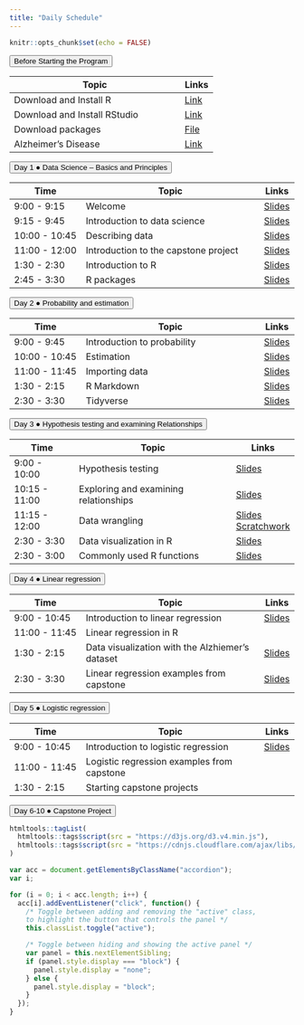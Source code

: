 ```yaml
---
title: "Daily Schedule"
---
```


```r
knitr::opts_chunk$set(echo = FALSE)
```

<button class="accordion">Before Starting the Program</button>
<div class="panel"> 

| Topic                              | Links |
|------------------------------------|-------|
| Download and Install R | [Link](https://mirror.las.iastate.edu/CRAN/)|
| Download and Install RStudio| [Link](https://www.rstudio.com/products/rstudio/download/)|
|Download packages |<a href="R-code/code-00-setup.R" download>File</a>|
|Alzheimer's Disease | [Link](https://www.youtube.com/watch?v=LrcL3vJjN2g) |

</div>




<button class="accordion">Day 1 &#9679; Data Science -- Basics and Principles  </button>
<div class="panel">

| Time          | Topic                              | Links |
|---------------|------------------------------------|-------|
| 9:00 - 9:15 | Welcome                            |[Slides](https://uci-data-academy.github.io/slides/01a-welcome.html)|
| 9:15 - 9:45 | Introduction to data science    |[Slides](https://uci-data-academy.github.io/slides/01b-intro-data-science.html)|
| 10:00 - 10:45 | Describing data    |[Slides](https://uci-data-academy.github.io/slides/01c-describe-data.html)   |
| 11:00 - 12:00 | Introduction to the capstone project |                [Slides](https://uci-data-academy.github.io/slides/2023_Intro_to_AD_Online.pdf)    |
| 1:30 - 2:30 | Introduction to R |[Slides](https://uci-data-academy.github.io/slides/Lab-01a-intro-r-schetzsle.html) |
| 2:45 - 3:30 | R packages |[Slides](https://uci-data-academy.github.io/slides/Lab-01b-R-packages.html) |
</div>
		




<button class="accordion">Day 2 &#9679; Probability and estimation </button>
<div class="panel">

| Time          | Topic                              | Links |
|---------------|------------------------------------|-------|
| 9:00 - 9:45 | Introduction to probability |[Slides](https://uci-data-academy.github.io/slides/02a-intro-prob.html) |
| 10:00 - 10:45 | Estimation |[Slides](https://uci-data-academy.github.io/slides/02b-estimation.html)       |
| 11:00 - 11:45 | Importing data              |[Slides](https://uci-data-academy.github.io/slides/Lab-01c-import-data-schetzsle.html)  |
|1:30 - 2:15 | R Markdown             |[Slides](https://uci-data-academy.github.io/slides/Lab-02a-intro-rmarkdown-moslemi.html)  |
| 2:30 - 3:30 | Tidyverse              | [Slides](https://uci-data-academy.github.io/slides/Lab-01d-intro-tidyverse-moslemi.html)     |

</div>
	
	

	



<button class="accordion">Day 3 &#9679; Hypothesis testing and examining Relationships </button>
<div class="panel">

| Time          | Topic                              | Links |
|---------------|------------------------------------|-------|
| 9:00 - 10:00 | Hypothesis testing |[Slides](https://uci-data-academy.github.io/slides/03a-hypothesis.html)|
| 10:15 - 11:00 | Exploring and examining relationships  |[Slides](https://uci-data-academy.github.io/slides/03b-relationship.html)|
| 11:15 - 12:00 | Data wrangling |[Slides](https://uci-data-academy.github.io/slides/Lab-02b-data-wrangling.html) [Scratchwork](https://uci-data-academy.github.io/slides/TA_scratchwork/data_wrangling_scratchwork.R) |
| 2:30 - 3:30 | Data visualization in R |[Slides](https://uci-data-academy.github.io/slides/Lab-02b-visualize-data-schetzsle.html)     |
| 2:30 - 3:00 | Commonly used R functions |[Slides](https://uci-data-academy.github.io/slides/TA_scratchwork/Commonly_Used_R_Functions.html) |

</div>
		
	




<button class="accordion">Day 4 &#9679; Linear regression </button>
<div class="panel">

| Time          | Topic                              | Links |
|---------------|------------------------------------|-------|
| 9:00 - 10:45 | Introduction to linear regression                        |[Slides](https://uci-data-academy.github.io/slides/04a-regression.html) |
| 11:00 - 11:45 | Linear regression in R              | |
| 1:30 - 2:15 | Data visualization with the Alzhiemer's dataset |[Slides](https://uci-data-academy.github.io/slides/Lab-06-exploring-AD-data.html)      |
| 2:30 - 3:30 | Linear regression examples from capstone              |[Slides](https://uci-data-academy.github.io/slides/Lab-07-Linear_regression_AD.html) |
</div>
		
	


<button class="accordion">Day 5 &#9679; Logistic regression </button>
<div class="panel">

| Time          | Topic                              | Links |
|---------------|------------------------------------|-------|
| 9:00 - 10:45 | Introduction to logistic regression |[Slides](https://uci-data-academy.github.io/slides/05a-logit.html)|
| 11:00 - 11:45 | Logistic regression examples from capstone | |
| 1:30 - 2:15 | Starting capstone projects | |
</div>
			
	
			

<button class="accordion">Day 6-10 &#9679; Capstone Project </button>

	
	
	
	
	
```r
htmltools::tagList(
  htmltools::tags$script(src = "https://d3js.org/d3.v4.min.js"),
  htmltools::tags$script(src = "https://cdnjs.cloudflare.com/ajax/libs/dimple/2.3.0/dimple.latest.min.js")
)
```

```js
var acc = document.getElementsByClassName("accordion");
var i;

for (i = 0; i < acc.length; i++) {
  acc[i].addEventListener("click", function() {
    /* Toggle between adding and removing the "active" class,
    to highlight the button that controls the panel */
    this.classList.toggle("active");

    /* Toggle between hiding and showing the active panel */
    var panel = this.nextElementSibling;
    if (panel.style.display === "block") {
      panel.style.display = "none";
    } else {
      panel.style.display = "block";
    }
  });
}
```
